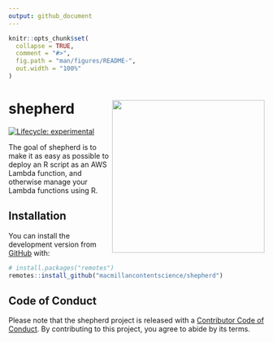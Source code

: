 ```yaml
---
output: github_document
---
```


<!-- README.md is generated from README.Rmd. Please edit that file -->

```r
knitr::opts_chunk$set(
  collapse = TRUE,
  comment = "#>",
  fig.path = "man/figures/README-",
  out.width = "100%"
)
```

# shepherd <img src='man/figures/logo.svg' align="right" height="300" />

<!-- badges: start -->
[![Lifecycle: experimental](https://img.shields.io/badge/lifecycle-experimental-orange.svg)](https://www.tidyverse.org/lifecycle/#experimental)
<!-- badges: end -->

The goal of shepherd is to make it as easy as possible to deploy an R script as an AWS Lambda function, and otherwise manage your Lambda functions using R.


## Installation

You can install the development version from [GitHub](https://github.com/) with:

``` r
# install.packages("remotes")
remotes::install_github("macmillancontentscience/shepherd")
```

## Code of Conduct
  
Please note that the shepherd project is released with a [Contributor Code of Conduct](https://contributor-covenant.org/version/2/1/CODE_OF_CONDUCT.html). 
By contributing to this project, you agree to abide by its terms.
